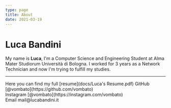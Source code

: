 ```yaml
---
type: page
title: About
date: 2021-03-19
---
```


# Luca Bandini

My name is **Luca**, I'm a Computer Science and Engineering Student at Alma Mater Studiorum Università di Bologna.
I worked for 3 years as a Network Technician and now I'm trying to fulfill my studies.

---

<div>
  Here you can find my full [resume](docs/Luca's Resume.pdf)
  GitHub [@vombato](https://github.com/vombato)
  <br />
  Instagram [@vombato](https://instagram.com/vombato)
  <br />
  Email mail@lucabandini.it
</div>
